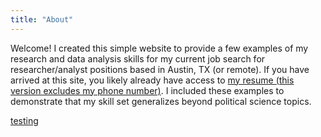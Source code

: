 ```yaml
---
title: "About"
---
```


Welcome! I created this simple website to provide a few examples of my research and data analysis skills for my current job search for researcher/analyst positions based in Austin, TX (or remote). If you have arrived at this site, you likely already have access to [my resume (this version excludes my phone number)](https://github.com/DavidRMcCoy/DavidRMcCoy.io/raw/main/docs/McCoy_Resume_June_2022.pdf). I included these examples to demonstrate that my skill set generalizes beyond political science topics.

[testing](https://davidrmccoy.github.io/DavidRMcCoy.io/another.html)